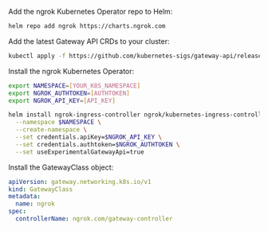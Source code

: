 Add the ngrok Kubernetes Operator repo to Helm:

```bash
helm repo add ngrok https://charts.ngrok.com
```

Add the latest Gateway API CRDs to your cluster:

```bash
kubectl apply -f https://github.com/kubernetes-sigs/gateway-api/releases/download/v1.0.0/standard-install.yaml
```

Install the ngrok Kubernetes Operator:

```bash
export NAMESPACE=[YOUR_K8S_NAMESPACE]
export NGROK_AUTHTOKEN=[AUTHTOKEN]
export NGROK_API_KEY=[API_KEY]

helm install ngrok-ingress-controller ngrok/kubernetes-ingress-controller \
  --namespace $NAMESPACE \
  --create-namespace \
  --set credentials.apiKey=$NGROK_API_KEY \
  --set credentials.authtoken=$NGROK_AUTHTOKEN \
  --set useExperimentalGatewayApi=true
```

Install the GatewayClass object:

```yaml
apiVersion: gateway.networking.k8s.io/v1
kind: GatewayClass
metadata:
  name: ngrok
spec:
  controllerName: ngrok.com/gateway-controller
```
